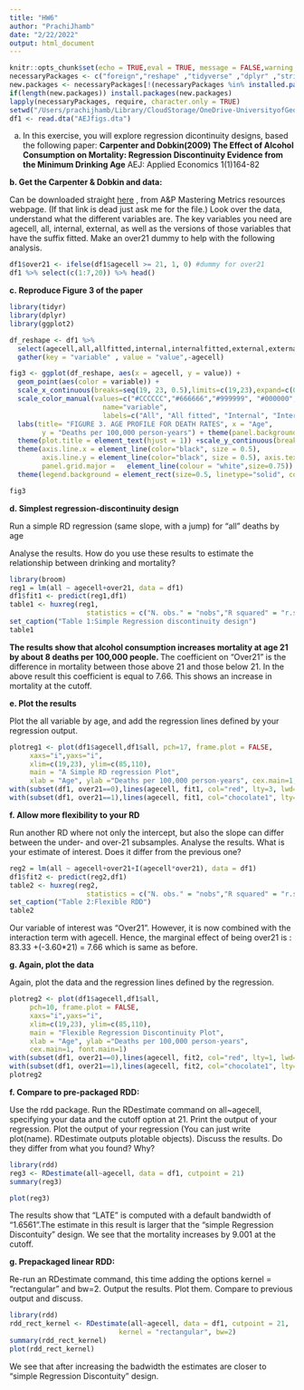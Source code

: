```yaml
---
title: "HW6"
author: "PrachiJhamb"
date: "2/22/2022"
output: html_document
---
```


```r
knitr::opts_chunk$set(echo = TRUE,eval = TRUE, message = FALSE,warning = FALSE,fig.height = 5)
necessaryPackages <- c("foreign","reshape" ,"tidyverse" ,"dplyr" ,"stringr" ,"ggplot2" ,"stargazer" ,"readr" ,"haven","broom","huxtable","rdd")
new.packages <- necessaryPackages[!(necessaryPackages %in% installed.packages()[,"Package"])]
if(length(new.packages)) install.packages(new.packages)
lapply(necessaryPackages, require, character.only = TRUE)
setwd("/Users/prachijhamb/Library/CloudStorage/OneDrive-UniversityofGeorgia/Rclass")
df1 <- read.dta("AEJfigs.dta")
```

a. In this exercise, you will explore regression dicontinuity designs, based the following paper:
**Carpenter and Dobkin(2009) The Effect of Alcohol Consumption on Mortality: Regression Discontinuity Evidence from the Minimum Drinking Age** AEJ: Applied Economics 1(1)164-82

**b. Get the Carpenter & Dobkin and data:**

Can be downloaded straight [here](http://masteringmetrics.com/wp-content/uploads/2015/01/AEJfigs.dta) , from A&P Mastering Metrics resources webpage. (If that link is dead just ask me for the file.)
Look over the data, understand what the different variables are. The key variables you need are agecell, all, internal, external, as well as the versions of those variables that have the suffix fitted.
Make an over21 dummy to help with the following analysis. 

```r
df1$over21 <- ifelse(df1$agecell >= 21, 1, 0) #dummy for over21
df1 %>% select(c(1:7,20)) %>% head()
```

**c. Reproduce Figure 3 of the paper**

```r
library(tidyr)
library(dplyr)
library(ggplot2)

df_reshape <- df1 %>%
  select(agecell,all,allfitted,internal,internalfitted,external,externalfitted) %>%
  gather(key = "variable" , value = "value",-agecell)

fig3 <- ggplot(df_reshape, aes(x = agecell, y = value)) + 
  geom_point(aes(color = variable)) + 
  scale_x_continuous(breaks=seq(19, 23, 0.5),limits=c(19,23),expand=c(0,0)) +
  scale_color_manual(values=c("#CCCCCC","#666666","#999999", "#000000", "#99CCFF", "#0000FF"), 
                       name="variable",
                       labels=c("All", "All fitted", "Internal", "Internal fitted", "External", "External fitted"))+ geom_vline(xintercept = 21, color = "red", linetype = "dashed", size=1) +
  labs(title= "FIGURE 3. AGE PROFILE FOR DEATH RATES", x = "Age",
        y = "Deaths per 100,000 person-years") + theme(panel.background = element_blank()) + 
  theme(plot.title = element_text(hjust = 1)) +scale_y_continuous(breaks=seq(0,120,20),limits=c(0,120),expand=c(0,0)) +
  theme(axis.line.x = element_line(color="black", size = 0.5),
        axis.line.y = element_line(color="black", size = 0.5), axis.text.y = element_text(colour = "black"),  panel.grid.minor =   element_blank(),
        panel.grid.major =   element_line(colour = "white",size=0.75)) + theme(panel.border= element_blank()) + 
  theme(legend.background = element_rect(size=0.5, linetype="solid", colour ="black"), legend.direction = "vertical", legend.title = element_blank()) +  guides(col =guide_legend(nrow =3))

fig3
```


**d. Simplest regression-discontinuity design**

Run a simple RD regression (same slope, with a jump) for “all” deaths by age 

Analyse the results. How do you use these results to estimate the relationship between drinking and mortality?


```r
library(broom)
reg1 = lm(all ~ agecell+over21, data = df1)
df1$fit1 <- predict(reg1,df1)
table1 <- huxreg(reg1, 
                   statistics = c("N. obs." = "nobs","R squared" = "r.squared")) %>%
set_caption("Table 1:Simple Regression discontinuity design")
table1
```
**The results show that alcohol consumption increases mortality at age 21 by about 8 deaths per 100,000 people. **
The coefficient on "Over21" is the difference in mortality between those above 21 and those below 21. In the above result this coefficient is equal to 7.66. This shows an increase in mortality at the cutoff. 

**e. Plot the results **

Plot the all variable by age, and add the regression lines defined by your regression output.

```r
plotreg1 <- plot(df1$agecell,df1$all, pch=17, frame.plot = FALSE,
     xaxs="i",yaxs="i",
     xlim=c(19,23), ylim=c(85,110),
     main = "A Simple RD regression Plot",
     xlab = "Age", ylab ="Deaths per 100,000 person-years", cex.main=1, font.main=1)
with(subset(df1, over21==0),lines(agecell, fit1, col="red", lty=3, lwd=3))
with(subset(df1, over21==1),lines(agecell, fit1, col="chocolate1", lty=3, lwd=3))
```


**f. Allow more flexibility to your RD**

Run another RD where not only the intercept, but also the slope can differ between the under- and over-21 subsamples.
Analyse the results. What is your estimate of interest. Does it differ from the previous one?


```r
reg2 = lm(all ~ agecell+over21+I(agecell*over21), data = df1)
df1$fit2 <- predict(reg2,df1)
table2 <- huxreg(reg2, 
                   statistics = c("N. obs." = "nobs","R squared" = "r.squared")) %>%
set_caption("Table 2:Flexible RDD")
table2
```

Our variable of interest was "Over21". However, it is now combined with the interaction term with agecell. Hence, the marginal effect of being over21 is : 83.33 +(-3.60*21) = 7.66 which is same as before.

**g. Again, plot the data**

Again, plot the data and the regression lines defined by the regression.

```r
plotreg2 <- plot(df1$agecell,df1$all, 
     pch=10, frame.plot = FALSE,
     xaxs="i",yaxs="i",
     xlim=c(19,23), ylim=c(85,110),
     main = "Flexible Regression Discontinuity Plot",
     xlab = "Age", ylab ="Deaths per 100,000 person-years", 
     cex.main=1, font.main=1)
with(subset(df1, over21==0),lines(agecell, fit2, col="red", lty=1, lwd=3))
with(subset(df1, over21==1),lines(agecell, fit2, col="chocolate1", lty=1, lwd=3))
plotreg2
```

**f. Compare to pre-packaged RDD:**

Use the rdd package.
Run the RDestimate command on all~agecell, specifying your data and the cutoff option at 21.
Print the output of your regression.
Plot the output of your regression (You can just write plot(name). RDestimate outputs plotable objects).
Discuss the results. Do they differ from what you found? Why?

```r
library(rdd)
reg3 <- RDestimate(all~agecell, data = df1, cutpoint = 21)
summary(reg3)
```

```r
plot(reg3)
```
The results show that "LATE" is computed with a default bandwidth of "1.6561".The estimate in this result is larger that the "simple Regression Discontuity" design. We see that the mortality increases by 9.001 at the cutoff.

**g. Prepackaged linear RDD:**

Re-run an RDestimate command, this time adding the options kernel = "rectangular" and bw=2. Output the results. Plot them. Compare to previous output and discuss.

```r
library(rdd)
rdd_rect_kernel <- RDestimate(all~agecell, data = df1, cutpoint = 21,
                           kernel = "rectangular", bw=2)
summary(rdd_rect_kernel)
plot(rdd_rect_kernel)
```

We see that after increasing the badwidth the estimates are closer to “simple Regression Discontuity” design.